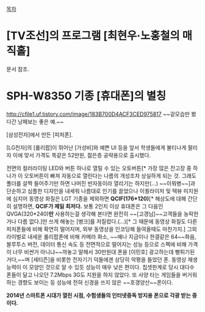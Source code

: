 [[목차]]

= [TV조선]의 프로그램 [최현우·노홍철의 매직홀] =
문서 참조.

= SPH-W8350 기종 [휴대폰]의 별칭 =
http://cfile1.uf.tistory.com/image/183B700D4ACF3CED975817
~~겉모습만 봤다간 낭패보는 좋은 예.~~

[삼성전자]에서 만든 [피처폰].

[LG전자]의 [롤리팝]이 뛰어난 [가성비]와 예쁜 UI 등을 앞서 학생들에게 불티나게 팔리자 이에 맞서 가격도 똑같은 52만원, 젊은층 공략용으로 출시했다.

전면의 컬러라이팅 LED와 버튼 하나로 열릴 수 있는 오토버튼[* 가장 많은 잔고장 중 하나가 이 오토버튼이 빠져 자동으로 열린다는 나름의 개성조차 상실하게 되는 것. 그래도 폴더를 살짝 들어주기만 하면 나머진 반자동이라 열리기는 하지만(...) ~~이뭐병~~]과 단순하고 심플한 디자인을 내세워 나름대로 인기를 끌었으나 이퀼라이저 및 텍뷰 미지원에 심지어 동영상 화질은 LGT 기종을 제외하면 '''QCIF(176*120)'''[* 해상도에 대해 간단히 설명하면, '''QCIF가 제일 최저다.''' 보통 2인치 이상 휴대폰은 그 다음인 QVGA(320*240)'''만''' 사용하는걸 생각해 본다면 완전히 ~~[고갱님]~~고객들을 농락한거나 다름 없다.]만 쓰게 해놓는 [병크]를 저질렀다.(...)[* 그 때문에 동영상 화질도 다른 피처폰들에 비해 확연히 떨어지며, 외부 동영상을 인코딩해 들여올때도 마찬가지.] 그외 라이벌로 내세운 롤리팝폰에 비해 카메라 화소, ~~예나 지금이나 한결같은 64~~화음, 블루투스 버전, 데이터 통신 속도 등 전면적으로 떨어지는 성능 등으로 스펙에 비해 가격이 너무 비싼거 아니냐~~까놓고 말해서 30만원대 폰을 [이민호] 광고하는데 뻥튀기된거다,~~며 [세티즌]을 비롯한 전자기기 덕들에겐 상당히 악평을 들었던 폰. 동영상 재생 능력이 이 모양인 것으로 알 수 있듯 성능이 매우 낮은 편이다. 칩셋한계로 당시 대다수폰들이 달고 나오던 7.2Mbps 3G도 지원을 하지 않았다. 또 사양 타는 게임들을 버거워하는 경향도 보이는 등 성능에 전혀 신경을 쓰지 않은 ~~호갱양산~~폰이다.

'''2014년 스마트폰 시대가 열린 시점, 수험생들의 인터넷중독 방지용 폰으로 각광 받는 중이다.'''
